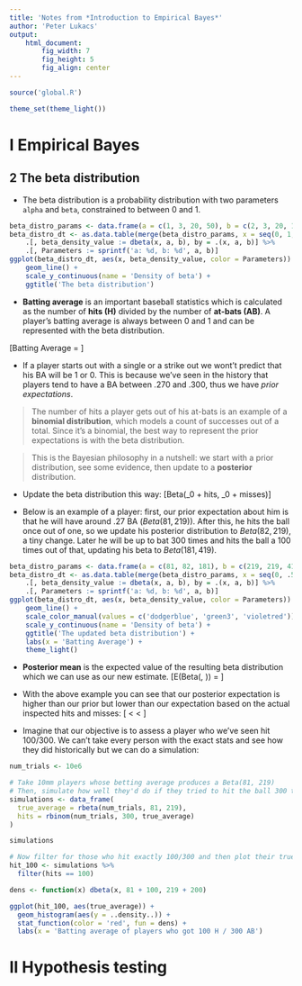 ```yaml
---
title: 'Notes from *Introduction to Empirical Bayes*'
author: 'Peter Lukacs'
output:
    html_document:
        fig_width: 7
        fig_height: 5
        fig_align: center
---
```


```r
source('global.R')

theme_set(theme_light())
```

# I Empirical Bayes

## 2 The beta distribution

  + The beta distribution is a probability distribution with two parameters `alpha` and `beta`, constrained to between 0 and 1.

```r
beta_distro_params <- data.frame(a = c(1, 3, 20, 50), b = c(2, 3, 20, 10))
beta_distro_dt <- as.data.table(merge(beta_distro_params, x = seq(0, 1, 0.001), all = TRUE)) %>%
    .[, beta_density_value := dbeta(x, a, b), by = .(x, a, b)] %>%
    .[, Parameters := sprintf('a: %d, b: %d', a, b)]
ggplot(beta_distro_dt, aes(x, beta_density_value, color = Parameters)) +
    geom_line() +
    scale_y_continuous(name = 'Density of beta') +
    ggtitle('The beta distribution')
```

  + **Batting average** is an important baseball statistics which is calculated as the number of **hits (H)** divided by the number of **at-bats (AB)**. A player's batting average is always between 0 and 1 and can be represented with the beta distribution.

  \[Batting\ Average = \frac{H}{AB}\]

  + If a player starts out with a single or a strike out we wont't predict that his BA will be 1 or 0. This is because we've seen in the history that players tend to have a BA between .270 and .300, thus we have *prior expectations*.

  > The number of hits a player gets out of his at-bats is an example of a **binomial distribution**, which models a count of successes out of a total. Since it's a binomial, the best way to represent the prior expectations is with the beta distribution.

  > This is the Bayesian philosophy in a nutshell: we start with a prior distribution, see some evidence, then update to a **posterior** distribution.

  + Update the beta distribution this way:
  \[Beta(\alpha_0 + hits,\ \beta_0 + misses)\]

  + Below is an example of a player: first, our prior expectation about him is that he will have around .27 BA ($Beta(81, 219)$). After this, he hits the ball once out of one, so we update his posterior distribution to $Beta(82, 219)$, a tiny change. Later he will be up to bat 300 times and hits the ball a 100 times out of that, updating his beta to $Beta(181, 419)$.

```r
beta_distro_params <- data.frame(a = c(81, 82, 181), b = c(219, 219, 419))
beta_distro_dt <- as.data.table(merge(beta_distro_params, x = seq(0, .5, 0.001), all = TRUE)) %>%
    .[, beta_density_value := dbeta(x, a, b), by = .(x, a, b)] %>%
    .[, Parameters := sprintf('a: %d, b: %d', a, b)]
ggplot(beta_distro_dt, aes(x, beta_density_value, color = Parameters)) +
    geom_line() +
    scale_color_manual(values = c('dodgerblue', 'green3', 'violetred')) +
    scale_y_continuous(name = 'Density of beta') +
    ggtitle('The updated beta distribution') +
    labs(x = 'Batting Average') +
    theme_light()
```

  + **Posterior mean** is the expected value of the resulting beta distribution which we can use as our new estimate.
  \[E(Beta(\alpha, \beta)) = \frac{\alpha}{\alpha + \beta}\]
  + With the above example you can see that our posterior expectation is higher than our prior but lower than our expectation based on the actual inspected hits and misses:
  \[\frac{81}{81 + 219} < \frac{182}{182 + 419} < \frac{100}{100 + 200}\]

  + Imagine that our objective is to assess a player who we've seen hit 100/300. We can't take every person with the exact stats and see how they did historically but we can do a simulation:
```r
num_trials <- 10e6

# Take 10mm players whose betting average produces a Beta(81, 219)
# Then, simulate how well they'd do if they tried to hit the ball 300 times
simulations <- data_frame(
  true_average = rbeta(num_trials, 81, 219),
  hits = rbinom(num_trials, 300, true_average)
)

simulations

# Now filter for those who hit exactly 100/300 and then plot their true average distribution
hit_100 <- simulations %>%
  filter(hits == 100)
```

```r
dens <- function(x) dbeta(x, 81 + 100, 219 + 200)

ggplot(hit_100, aes(true_average)) +
  geom_histogram(aes(y = ..density..)) +
  stat_function(color = 'red', fun = dens) +
  labs(x = 'Batting average of players who got 100 H / 300 AB')
```


# II Hypothesis testing
